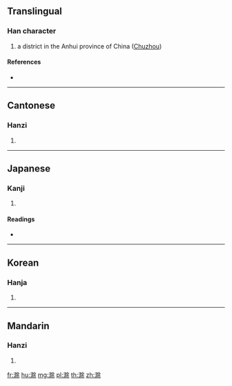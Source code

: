 {{character info/new}}
==Translingual==

===Han character===
{{Han char|rn=85|rad=水|as=10|sn=13|four=38194|canj=ENLD}}

# a district in the Anhui province of China ([[wikipedia:Chuzhou|Chuzhou]])

====References====
* {{Han ref|kx=0641.240|dkj=18002|dj=1049.030|hdz=31691.030|uh=6EC1|ud=28353|bh=DE51|bd=56913}}

----

==Cantonese==

===Hanzi===
{{yue-hanzi|jyut=|y=chyu4}}

# {{defn|lang=yue|sort=水10}}

----

==Japanese==

===Kanji===
{{ja-kanji|grade=|rs=水10}}

# {{defn|lang=ja|sort=水10}}

====Readings====
* {{ja-readings|on=[[ちょ]] (cho), [[じょ]] (jo)|kun=}}

----

==Korean==

===Hanja===
{{ko-hanja|hangeul=저|eumhun=|rv=jeo|mr=chŏ|y=ce}}

# {{defn|lang=ko|sort=水10}}

----

==Mandarin==

===Hanzi===
{{cmn-hanzi|pin=[[chú]] ([[chu2]]), [[wēng]] ([[weng1]])|wg=ch'u<sup>2</sup>, weng<sup>1</sup>}}

# {{defn|lang=cmn|sort=水10}}

[[fr:滁]]
[[hu:滁]]
[[mg:滁]]
[[pl:滁]]
[[th:滁]]
[[zh:滁]]